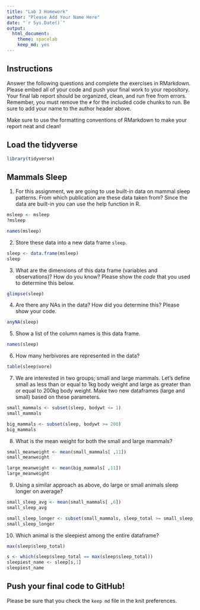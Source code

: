 ```yaml
---
title: "Lab 3 Homework"
author: "Please Add Your Name Here"
date: "`r Sys.Date()`"
output:
  html_document: 
    theme: spacelab
    keep_md: yes
---
```


## Instructions
Answer the following questions and complete the exercises in RMarkdown. Please embed all of your code and push your final work to your repository. Your final lab report should be organized, clean, and run free from errors. Remember, you must remove the `#` for the included code chunks to run. Be sure to add your name to the author header above.  

Make sure to use the formatting conventions of RMarkdown to make your report neat and clean!  

## Load the tidyverse
```r
library(tidyverse)
```

## Mammals Sleep
1. For this assignment, we are going to use built-in data on mammal sleep patterns. From which publication are these data taken from? Since the data are built-in you can use the help function in R.
```r
msleep <- msleep
?msleep
```

```r
names(msleep)
```

2. Store these data into a new data frame `sleep`.
```r
sleep <- data.frame(msleep)
sleep
```

3. What are the dimensions of this data frame (variables and observations)? How do you know? Please show the *code* that you used to determine this below.  
```r
glimpse(sleep)
```

4. Are there any NAs in the data? How did you determine this? Please show your code.  
```r
anyNA(sleep)
```

5. Show a list of the column names is this data frame.
```r
names(sleep)
```

6. How many herbivores are represented in the data?  
```r
table(sleep$vore)
```

7. We are interested in two groups; small and large mammals. Let's define small as less than or equal to 1kg body weight and large as greater than or equal to 200kg body weight. Make two new dataframes (large and small) based on these parameters.
```r
small_mammals <- subset(sleep, bodywt <= 1)
small_mammals
```

```r
big_mammals <- subset(sleep, bodywt >= 200)
big_mammals
```

8. What is the mean weight for both the small and large mammals?
```r
small_meanweight <- mean(small_mammals[ ,11])
small_meanweight
```

```r
large_meanweight <- mean(big_mammals[ ,11])
large_meanweight
```

9. Using a similar approach as above, do large or small animals sleep longer on average?  
```r
small_sleep_avg <- mean(small_mammals[ ,6])
small_sleep_avg
```

```r
small_sleep_longer <- subset(small_mammals, sleep_total >= small_sleep_avg)
small_sleep_longer
```

10. Which animal is the sleepiest among the entire dataframe?
```r
max(sleep$sleep_total)
```

```r
s <- which(sleep$sleep_total == max(sleep$sleep_total))
sleepiest_name <- sleep[s,1]
sleepiest_name
```

## Push your final code to GitHub!
Please be sure that you check the `keep md` file in the knit preferences.   